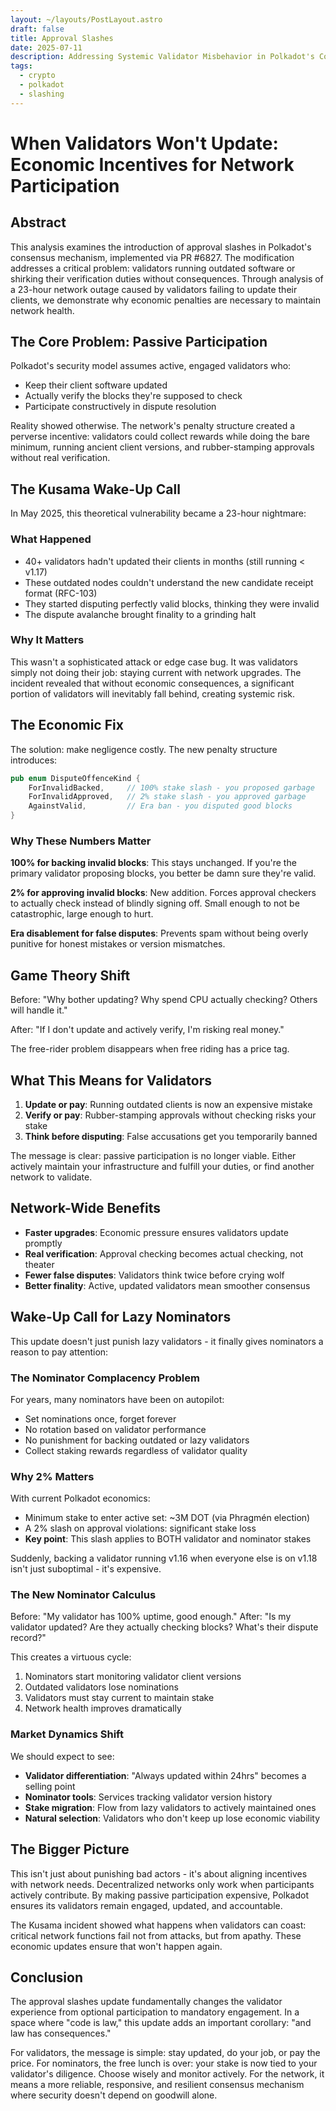 ```yaml
---
layout: ~/layouts/PostLayout.astro
draft: false
title: Approval Slashes
date: 2025-07-11
description: Addressing Systemic Validator Misbehavior in Polkadot's Consensus Protocol
tags:
  - crypto
  - polkadot
  - slashing
---
```


# When Validators Won't Update: Economic Incentives for Network Participation

## Abstract

This analysis examines the introduction of approval slashes in Polkadot's consensus mechanism,
implemented via PR #6827. The modification addresses a critical problem: validators running outdated
software or shirking their verification duties without consequences. Through analysis of a 23-hour
network outage caused by validators failing to update their clients, we demonstrate why economic
penalties are necessary to maintain network health.

## The Core Problem: Passive Participation

Polkadot's security model assumes active, engaged validators who:
- Keep their client software updated
- Actually verify the blocks they're supposed to check
- Participate constructively in dispute resolution

Reality showed otherwise. The network's penalty structure created a perverse incentive: validators
could collect rewards while doing the bare minimum, running ancient client versions, and
rubber-stamping approvals without real verification.

## The Kusama Wake-Up Call

In May 2025, this theoretical vulnerability became a 23-hour nightmare:

### What Happened
- 40+ validators hadn't updated their clients in months (still running < v1.17)
- These outdated nodes couldn't understand the new candidate receipt format (RFC-103)
- They started disputing perfectly valid blocks, thinking they were invalid
- The dispute avalanche brought finality to a grinding halt

### Why It Matters
This wasn't a sophisticated attack or edge case bug. It was validators simply not doing their job:
staying current with network upgrades. The incident revealed that without economic consequences,
a significant portion of validators will inevitably fall behind, creating systemic risk.

## The Economic Fix

The solution: make negligence costly. The new penalty structure introduces:

```rust
pub enum DisputeOffenceKind {
    ForInvalidBacked,     // 100% stake slash - you proposed garbage
    ForInvalidApproved,   // 2% stake slash - you approved garbage
    AgainstValid,         // Era ban - you disputed good blocks
}
```

### Why These Numbers Matter

**100% for backing invalid blocks**: This stays unchanged. If you're the primary validator proposing
blocks, you better be damn sure they're valid.

**2% for approving invalid blocks**: New addition. Forces approval checkers to actually check
instead of blindly signing off. Small enough to not be catastrophic, large enough to hurt.

**Era disablement for false disputes**: Prevents spam without being overly punitive for honest
mistakes or version mismatches.

## Game Theory Shift

Before: "Why bother updating? Why spend CPU actually checking? Others will handle it."

After: "If I don't update and actively verify, I'm risking real money."

The free-rider problem disappears when free riding has a price tag.

## What This Means for Validators

1. **Update or pay**: Running outdated clients is now an expensive mistake
2. **Verify or pay**: Rubber-stamping approvals without checking risks your stake  
3. **Think before disputing**: False accusations get you temporarily banned

The message is clear: passive participation is no longer viable. Either actively maintain your
infrastructure and fulfill your duties, or find another network to validate.

## Network-Wide Benefits

- **Faster upgrades**: Economic pressure ensures validators update promptly
- **Real verification**: Approval checking becomes actual checking, not theater
- **Fewer false disputes**: Validators think twice before crying wolf
- **Better finality**: Active, updated validators mean smoother consensus

## Wake-Up Call for Lazy Nominators

This update doesn't just punish lazy validators - it finally gives nominators a reason to pay attention:

### The Nominator Complacency Problem
For years, many nominators have been on autopilot:
- Set nominations once, forget forever
- No rotation based on validator performance
- No punishment for backing outdated or lazy validators
- Collect staking rewards regardless of validator quality

### Why 2% Matters
With current Polkadot economics:
- Minimum stake to enter active set: ~3M DOT (via Phragmén election)
- A 2% slash on approval violations: significant stake loss
- **Key point**: This slash applies to BOTH validator and nominator stakes

Suddenly, backing a validator running v1.16 when everyone else is on v1.18 isn't just suboptimal -
it's expensive.

### The New Nominator Calculus
Before: "My validator has 100% uptime, good enough."
After: "Is my validator updated? Are they actually checking blocks? What's their dispute record?"

This creates a virtuous cycle:
1. Nominators start monitoring validator client versions
2. Outdated validators lose nominations
3. Validators must stay current to maintain stake
4. Network health improves dramatically

### Market Dynamics Shift
We should expect to see:
- **Validator differentiation**: "Always updated within 24hrs" becomes a selling point
- **Nominator tools**: Services tracking validator version history
- **Stake migration**: Flow from lazy validators to actively maintained ones
- **Natural selection**: Validators who don't keep up lose economic viability

## The Bigger Picture

This isn't just about punishing bad actors - it's about aligning incentives with network needs.
Decentralized networks only work when participants actively contribute. By making passive
participation expensive, Polkadot ensures its validators remain engaged, updated, and accountable.

The Kusama incident showed what happens when validators can coast: critical network functions fail
not from attacks, but from apathy. These economic updates ensure that won't happen again.

## Conclusion

The approval slashes update fundamentally changes the validator experience from optional
participation to mandatory engagement. In a space where "code is law," this update adds an
important corollary: "and law has consequences."

For validators, the message is simple: stay updated, do your job, or pay the price. For nominators,
the free lunch is over: your stake is now tied to your validator's diligence. Choose wisely and
monitor actively. For the network, it means a more reliable, responsive, and resilient consensus
mechanism where security doesn't depend on goodwill alone.

